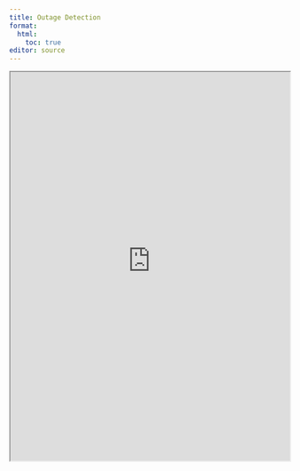 ```yaml
---
title: Outage Detection
format:
  html:
    toc: true
editor: source
---
```


::: {=html}
<iframe src="https://kaladin-stormblessed.quarto.pub/internet-outage-detection/" width="100%" height="700px"></iframe>
:::